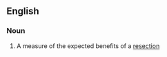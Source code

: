 ==English==

===Noun===
{{en-noun|resectabilities}}

# {{lb|en|surgery}} A measure of the expected benefits of a [[resection]]